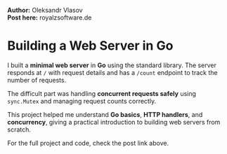 
<Cover
  src="/projects/golang_post.webp"
  alt="RoyalZSoftware Blog"
  caption="Building A Web Server In Go A Beginners Guide"
/>

**Author:** Oleksandr Vlasov  
**Post here:** <Link href="https://royalzsoftware.de/blog/building-a-web-server-in-go-a-beginners-guide" target="_blank" rel="noopener noreferrer">royalzsoftware.de</Link>

# Building a Web Server in Go

I built a **minimal web server** in **Go** using the standard library. The server responds at `/` with request details and has a `/count` endpoint to track the number of requests.

The difficult part was handling **concurrent requests safely** using `sync.Mutex` and managing request counts correctly.

This project helped me understand **Go basics**, **HTTP handlers**, and **concurrency**, giving a practical introduction to building web servers from scratch.

For the full project and code, check the post link above.
